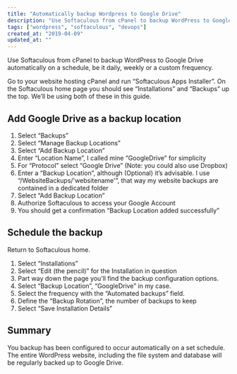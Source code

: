 ```yaml
---
title: "Automatically backup Wordpress to Google Drive"
description: "Use Softaculous from cPanel to backup WordPress to Google Drive automatically on a schedule, be it daily, weekly or a custom frequency."
tags: ["wordpress", "softaculous", "devops"]
created_at: "2019-04-09"
updated_at: ""
---
```


Use Softaculous from cPanel to backup WordPress to Google Drive automatically on a schedule, be it daily, weekly or a custom frequency.

Go to your website hosting cPanel and run “Softaculous Apps Installer”. On the Softaculous home page you should see “Installations” and “Backups” up the top. We’ll be using both of these in this guide.

## Add Google Drive as a backup location

1. Select “Backups”
2. Select “Manage Backup Locations”
3. Select “Add Backup Location”
4. Enter “Location Name”, I called mine “GoogleDrive” for simplicity
5. For “Protocol” select “Google Drive” (Note: you could also use Dropbox)
6. Enter a “Backup Location”, although (Optional) it’s advisable. I use “/WebsiteBackups/'websitename'”, that way my website backups are contained in a dedicated folder
7. Select “Add Backup Location”
8. Authorize Softaculous to access your Google Account
9. You should get a confirmation “Backup Location added successfully”

## Schedule the backup

Return to Softaculous home.

1. Select “Installations”
2. Select “Edit (the pencil)” for the Installation in question
3. Part way down the page you’ll find the backup configuration options.
4. Select “Backup Location”, “GoogleDrive” in my case.
5. Select the frequency with the “Automated backups” field.
6. Define the “Backup Rotation”, the number of backups to keep
7. Select “Save Installation Details”

## Summary

You backup has been configured to occur automatically on a set schedule. The entire WordPress website, including the file system and database will be regularly backed up to Google Drive.
